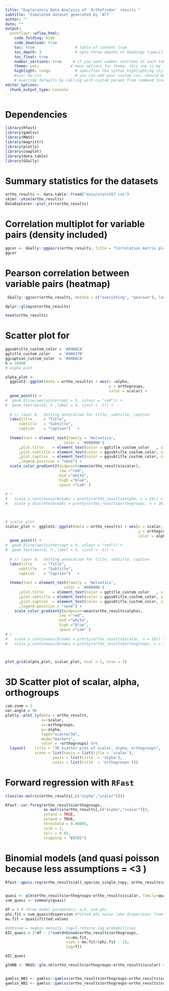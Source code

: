 ```yaml
---
title: "Exploratory Data Analysis of `Orthofinder` results "
subtitle: 'Simulated dataset generated by `Alf`'
author: ""
date: ""
output: 
  workflowr::wflow_html:
    code_folding: hide
    code_download: true
    toc: true                  # table of content true
    toc_depth: 3               # upto three depths of headings (specified by #, ## and ###)
    toc_float: true
    number_sections: true     # if you want number sections at each table header
    theme: yeti              # many options for theme, this one is my favorite.
    highlight: tango           # specifies the syntax highlighting style
    #css: my.css               # you can add your custom css, should be in same folder
    # override defaults by calling with custom params from command line https://bookdown.org/yihui/rmarkdown/params-knit.html 15.3.2
editor_options:
  chunk_output_type: console
---
```


# Dependencies

```r
library(Rfast)
library(gamlss)
library(MASS)
library(magrittr)
library(plotly)
library(cowplot)
library(data.table)
library(GGally)
```


# Summary statistics for the datasets

```r
ortho_results <- data.table::fread("data/stats167.csv")
skimr::skim(ortho_results)
DataExplorer::plot_str(ortho_results) 
```


# Correlation multiplot for variable pairs (density included)

```r

ggcor <- GGally::ggpairs(ortho_results, title = "Correlation matrix plot (diagonal with estimated density)")
ggcor
```


# Pearson correlation between variable pairs (heatmap)

```r
 GGally::ggcorr(ortho_results, method = c("everything", "pearson"), label = TRUE) 
```

```r
dplyr::glimpse(ortho_results)
```



```r
head(ortho_results)
```



# Scatter plot for 

```r
ggsubtitle_custom_color = '#A9BACA' 
ggtitle_custom_color    = '#4A637B' 
ggcaption_custom_color  = '#A9BACA' 
h = 10000
# alpha plot

alpha_plot <-
  ggplot2::ggplot(data = ortho_results) + aes(x =alpha, 
                                              y = orthogroups,
                                              color = scalar) + 
  geom_point() + 
#  geom_hline(aes(yintercept = h, colour = "red")) +
#  geom_text(aes(0, h ,label = h, vjust = -1)) +
  
  # // layer 6:  Setting annotation for title, subtitle, caption
  labs(title     = "Title",
      subtitle   = "Subtitle",
      caption    = "Caption")   +
  
  theme(text = element_text(family = 'Helvetica',
                          color = '#000000')
      ,plot.title    = element_text(color = ggtitle_custom_color   , size = 14, face = "bold" , hjust = 0.5)
      ,plot.subtitle = element_text(color = ggsubtitle_custom_color, size = 9                , hjust = 1)
      ,plot.caption  = element_text(color = ggsubtitle_custom_color, size = 7, face = "italic")
      ,legend.position = "none") +
  scale_color_gradient2(midpoint=mean(ortho_results$scalar), 
                        low ="red",
                        mid ="white",
                        high ="blue",
                        space ="Lab" )
  
# +
#   scale_x_continuous(breaks = pretty(ortho_results$alpha, n = 10)) +
#   scale_y_discrete(breaks = pretty(ortho_results$orthogroups, n = 20))


  
# scalar plot
scalar_plot <- ggplot2::ggplot(data = ortho_results) + aes(x = scalar, 
                                                           y = orthogroups,
                                                           color = alpha ) + 
  geom_point() +
#  geom_hline(aes(yintercept = h, colour = "red")) +
#  geom_text(aes(0, h ,label = h, vjust = -1)) +
  
  # // layer 6:  Setting annotation for title, subtitle, caption
  labs(title     = "Title",
      subtitle   = "Subtitle",
      caption    = "Caption")   +
  
  theme(text = element_text(family = 'Helvetica',
                          color = '#000000')
      ,plot.title    = element_text(color = ggtitle_custom_color   , size = 14, face = "bold" , hjust = 0.5)
      ,plot.subtitle = element_text(color = ggsubtitle_custom_color, size = 9                , hjust = 1)
      ,plot.caption  = element_text(color = ggsubtitle_custom_color, size = 7, face = "italic")
      ,legend.position = "none") +
    scale_color_gradient2(midpoint=mean(ortho_results$alpha), 
                        low ="red",
                        mid ="white",
                        high ="blue",
                        space ="Lab" )
# +
#   scale_x_continuous(breaks = pretty(ortho_results$scalar, n = 10)) +
#   scale_y_continuous(breaks = pretty(ortho_results$orthogroups, n = 20))



plot_grid(alpha_plot, scalar_plot, ncol = 1, nrow = 2)
```


# 3D Scatter plot of scalar, alpha, orthogroups

```r
cam.zoom = 1
ver.angle = 90
plotly::plot_ly(data = ortho_results,
                x=~scalar, 
                z=~orthogroups, 
                y=~alpha,
                type="scatter3d", 
                mode="markers", 
                color = ~orthogroups) %>%
  layout(    title = "3D Scatter plot of scalar, alpha, orthogroups",
             scene = list(xaxis = list(title = 'scalar'),
                     yaxis = list(title  = 'alpha'),
                     zaxis = list(title  = 'orthogroups')))


```

# Forward regression with `RFast`

```r
class(as.matrix(ortho_results[,c("alpha","scalar")]))

Rfast::cor.fsreg(ortho_results$orthogroups, 
                 as.matrix(ortho_results[,c("alpha","scalar")]), 
                 ystand = TRUE, 
                 xstand = TRUE, 
                 threshold = 0.00005, 
                 tolb = 2, 
                 tolr = 0.02, 
                 stopping = "BICR2") 

```


# Binomial models (and quasi poisson because less assumptions = <3 )

```r


Rfast::qpois.reg(ortho_results$all_species_single_copy, ortho_results$orthogroups, full = FALSE, tol = 1e-09,maxiters = 100)


quasi <- glm(ortho_results$orthogroups~ortho_results$scalar, family=quasipoisson) #quasipoisson
sum_quasi <- summary(quasi) 

df = 3 # three model parameters: a,b, and phi
phi.fit = sum_quasi$dispersion #fitted phi value (aka dispersion) from summary(quasi)
mu.fit = quasi$fitted.values 

#dnbinom = negbin density, log=T returns log probabilities
AIC_quasi = 2*df - 2*sum(dnbinom(ortho_results$orthogroups, 
                           mu=mu.fit, 
                           size = mu.fit/(phi.fit - 1), 
                           log=T))

AIC_quasi

glmNB <- MASS::glm.nb(ortho_results$orthogroups~ortho_results$scalar) #negative binomial


gamlss_NB1 <- gamlss::gamlss(ortho_results$orthogroups~ortho_results$scalar, family = "NBI") 
gamlss_NB2 <- gamlss::gamlss(ortho_results$orthogroups~ortho_results$scalar, family = "NBII")

```




